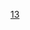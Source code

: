 {{Routemap
| inline = <includeonly>1</includeonly>
| style = white-space:nowrap;
| title = 北京地铁13号线
| title-bg = {{北京地铁颜色|13}}
| title-color = black
| map =
utCONTg\\~~ ~~ ~~ ~~{{北京地铁线路名|2|N}}{{rmr|Ricon=U|外环}}
utCONTgq\utTINTt!~HUB2\utSTRq!~HUBc3\utCONTfq\~~ ~~ ~~ ~~{{北京地铁线路名|4|N}}{{rmr|Licon=L|Ricon=R|{{北京地铁线路名|大|N}}{{stl|北京地铁|天宫院}}|{{stl|北京地铁|安河桥北}}}}
utCONTgq\BLc2!~utSTRr!~HUBc1\KBL3!~uhKBHFa!~HUB4\\~~ ~~1301 {{stl|北京地铁|西直门}}~~{{北京地铁线路名|2|N}} {{北京地铁线路名|4|N}}~~{{北京地铁线路名|2|N}}{{rmr|Licon=L|内环}}
LDER\KBL1!~KBHFa\BLc4!~uhSTR\\~~ ~~ ~~ ~~国铁[[北京北站]]
WASSERq\hKRZWa\uhKRZW\WASSERq\~~ ~~ ~~ ~~[[转河]]
htSTRa\uhSTRe\
tSTR\ueBHF!~HUB2\HUBc3~~ ~~{{Dim|{{stl|北京地铁|学院南路}}}}~~{{Dim|{{北京地铁线路名|9|N}}}} 规划中
uextCONTgq\emtKRZto\ueKRZt!~HUBc1\uextBHFq!~HUB4\uextCONTfq
tSTR\uBHF!~HUB2\HUBc3~~ ~~1302 {{stl|北京地铁|大钟寺}}~~{{Dim|{{北京地铁线路名|12|N}} {{BJS Dater|3|（|year|）}}}}
uextCONTgq\emtKRZto\ueKRZt!~HUBc1\uextBHFq!~HUB4\uextCONTfq~~ ~~ ~~ ~~{{rmr|Licon=L|Ricon=R|{{stl|北京地铁|东风}}|{{stl|北京地铁|四季青}}}}
HUBrg\tSTR!~HUBq\uBHF!~HUBeq\\~~ ~~1303 {{stl|北京地铁|知春路}}~~{{北京地铁线路名|10|N}}
utCONTgq\utBHFq!~HUBe\mtKRZtu\uKRZt\utCONTfq\\~~ ~~ ~~ ~~{{rmr|Licon=L|Ricon=R|内环|外环}}
tSTR\uhSTRa\
tSTR\uhBHF\~~ ~~1304 {{stl|北京地铁|五道口}}
utCONTgq\utKBHFeq!~HUBaq\tSTR!~HUBq\uehBHF!~HUBeq\\\~~ ~~{{Dim|{{stl|北京地铁|清华东路西口}}}}~~{{北京地铁线路名|15|N}} 规划中~~{{rmr|Licon=L|{{stl|北京地铁|俸伯}}}}
htSTRe\uhSTRe\
WASSER+l\hKRZW\uhKRZWa\WASSERq\~~ ~~ ~~ ~~[[万泉河 (北京)|万泉河]]
WASSERq\WABZqr\hKRZWe\uhKRZWe\WASSERq\\~~ ~~ ~~ ~~[[清河 (北京)|清河]]
STR\uBHF\~~ ~~1305 {{stl|北京地铁|上地}}
uextCONTgq\uextKBHFeq!~HUBa\STR\uSTR\\\~~ ~~ ~~ ~~{{北京地铁线路名|19|N}}{{rmr|Licon=L|{{stl|北京地铁|新宫}}}}
\HUBtl\BHF!~HUBq\uBHF!~HUBeq\LDER\\~~ ~~{{stl|北京地铁|清河站}}~~{{Dim|{{北京地铁线路名|19|N}}支线（规划中）}}{{北京地铁线路名|昌|N}}~~国铁[[清河站]]
uextCONTgq\utKBHFxaq!~HUBe\mKRZt\uKRZt\utSTR+r\\~~ ~~ ~~ ~~{{北京地铁线路名|昌|N}}{{rmr|Licon=L|{{stl|北京地铁|蓟门桥}}}}
STR\ueBHF\uhtSTRe~~ ~~<del>西二旗旧站</del>~~2010年停用，已拆除
STR\uBHF!~HUBaq\uhBHF!~HUBeq~~ ~~1306 {{stl|北京地铁|西二旗}}~~{{北京地铁线路名|昌|N}}
STR\utSTRa\uhCONTf~~ ~~ ~~ ~~{{北京地铁线路名|昌|N}}{{rmr|Ricon=D|{{stl|北京地铁|昌平西山口}}}}
\\ABZgl\umtKRZ\STRq\ABZq+l\CONTfq~~ ~~ ~~ ~~[[京张城际铁路]]往{{rmr|Ricon=R|[[张家口站|张家口]]}}
\STRl\umtKRZ\KDSTeq\STR~~ ~~ ~~ ~~[[北京北动车所]]
\STR+l\umtKRZ\STRq\STRr~~ ~~ ~~ ~~[[双沙铁路]]
STR\uhtSTRe\
STR\uhBHF\~~ ~~1307 {{stl|北京地铁|龙泽}}
STR\uhSTRe\
KRWg+l\uKRWgr\~~ ~~ ~~ ~~联络线往[[双沙铁路]]
STR\uBHF\~~ ~~1308 {{stl|北京地铁|回龙观}}
utCONTgq\mKRZt\uKRZt!~HUBc2\BLa!~utBHFq!~HUB3\utCONTfq~~ ~~ ~~ ~~{{rmr|Licon=L|Ricon=R|{{stl|北京地铁|瀛海}}|{{stl|北京地铁|朱辛庄}}}}
KRW+l\KRWgr\uBHF!~HUB1\BL!~HUBc4\~~ ~~1309 {{stl|北京地铁|霍营}}~~{{北京地铁线路名|8|N}}
LDER\BLaq!~KBHFe\BLq!~STR\BLq!~uSTR\BLr\\~~ ~~ ~~ ~~国铁[[黄土店站]]（过渡），[[北京市郊铁路S2线]]
STR\uABZgl+l\uKDSTeq~~ ~~ ~~ ~~[[回龙观车辆段]]
STR\uhSTRa\
STR\uehBHF\~~ ~~{{Dim|{{stl|北京地铁|建材城东}}}}~~规划中
STR\uhSTRe\
STR\uhSTRa\
STR\uhABZg2\uhSTRc3~~ ~~ ~~ ~~联络线往{{北京地铁线路名|5}}
\\STR\uhBHF!~uhSTRc1!~HUB2\uhSTRl+4!~HUBc3\uhSTRq\uhSHI4rq~~ ~~1310 {{stl|北京地铁|立水桥}}~~{{北京地铁线路名|5|N}}
\\uCONTgq\mKRZo\uhKRZ!~HUBc1\uBHFq!~HUB4\uhSTRaq\uhSHI4g+lq\uhCONTfq~~ ~~ ~~ ~~{{rmr|Licon=L|Ricon=R|{{stl|北京地铁|宋家庄}}|{{stl|北京地铁|天通苑北}}}}
WASSERq\hKRZWae\uhKRZW\WASSERq\~~ ~~ ~~ ~~[[清河 (北京)|清河]]
STR\uhSTRe\
STR\uBHF\~~ ~~1311 {{stl|北京地铁|北苑}}
uextLSTR+l\emKRZt\ueKRZt\uextCONTfq\~~ ~~ ~~ ~~{{北京地铁线路名|17|N}}{{rmr|Ricon=R|{{stl|北京地铁|未来科学城北}}}}
uextLSTR\STRl\umKRZo\CONTfq\~~ ~~ ~~ ~~[[双沙铁路]]往{{rmr|Ricon=R|[[双桥站 (中国铁路)|双桥]]}}
uextKRZW\WASSERq\uhKRZWae\WASSERq\~~ ~~ ~~ ~~[[北小河]]
uextSTRl\uextSTRq\ueKRZt\uextSTR+r\
\utCONTgq\utSTRq\uKRZt\uxtKRZtu\utBHFq!~HUBa\utCONTfq~~ ~~ ~~ ~~{{北京地铁线路名|15|N}}{{rmr|Licon=L|Ricon=R|{{stl|北京地铁|清华东路西口}}|{{stl|北京地铁|俸伯}}}}
\\uBHF!~HUBaq\uextBHF!~HUBq\HUBrf~~ ~~1312 {{stl|北京地铁|望京西}}~~{{北京地铁线路名|15|N}} {{Dim|{{北京地铁线路名|17|N}} {{BJS Dater|3|（|year|）}}}}
\\uSTR\uextSTRl\uextCONTfq~~ ~~ ~~ ~~{{北京地铁线路名|17|N}}{{rmr|Ricon=R|{{stl|北京地铁|嘉会湖}}}}
\uBHF!~HUB2\HUBc3~~ ~~1313 {{stl|北京地铁|芍药居}}~~{{北京地铁线路名|10|N}}
\utCONTgq\uKRZt!~HUBc1\utBHFq!~HUB4\utCONTfq~~ ~~ ~~ ~~{{rmr|Licon=L|Ricon=R|外环|内环}}
WASSERq\uhKRZWae\WASSERq~~ ~~ ~~ ~~[[小月河]]
\uextCONTgq\ueKRZt!~HUBc2\uextBHFq!~HUB3\uextCONTfq~~ ~~ ~~ ~~{{rmr|Licon=L|Ricon=R|{{stl|北京地铁|四季青}}|{{stl|北京地铁|东风}}}}
\uBHF!~HUB1\HUBc4~~ ~~1314 {{stl|北京地铁|光熙门}}~~{{Dim|{{北京地铁线路名|12|N}} {{BJS Dater|3|（|year|）}}}}
uBHF~~ ~~1315 {{stl|北京地铁|柳芳}}
utCONTgq\utSTR+r\utSTRa\\~~ ~~ ~~ ~~{{北京地铁线路名|2|N}}{{rmr|Licon=L|外环}}
utSTR\utKBHFe!~HUBa\~~ ~~1316 {{stl|北京地铁|东直门}}~~{{北京地铁线路名|2|N}} {{北京地铁线路名|首机|N}}
utCONTgq\utKRZto\utBHFq!~HUB\utCONTfq\~~ ~~ ~~ ~~{{北京地铁线路名|首机|N}}{{rmr|Licon=L|Ricon=R|{{stl|北京地铁|北新桥}}|{{stl|北京地铁|3号航站楼}}}}
utBHF!~HUBaq\HUBrf\
utCONTf\\~~ ~~ ~~ ~~{{北京地铁线路名|2|N}}{{rmr|Ricon=D|内环}}
| bottom = {{navbar|北京地铁RDT/13}}
}}
<noinclude>
{{Rdt intro|[[北京地铁13号线]]}}
[[Category:北京地铁RDT|13]]
</noinclude>